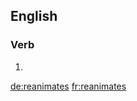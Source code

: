 {{also|réanimâtes}}
==English==

===Verb===
{{head|en|verb form}}

# {{en-third-person singular of|reanimate}}

[[de:reanimates]]
[[fr:reanimates]]